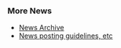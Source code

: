 {{Newsitem| date=26 September 2006 CLST (2006-09-26)| author=[[Tobias RundstrÃ¶m]]| title=*Bzz* *bzz* Don't try to adjust your radio, we are in control *bzz* - DrGonzo is released |text=This is a live broadcast from the XMMS2 Team! We are releasing a new Developer Release to the wild. This one is dubbed [[Release:DrGonzo|DrGonzo]] and includes a heap of new exciting bugs (a.k.a. features). This is the first release of XMMS2 that contains code sponsored by Google Summer of Code. Download at the usual places over at [http://sourceforge.net/projects/xmms2 sourceforge] and read the full release notes [http://wiki.xmms2.xmms.se/index.php/Release:DrGonzo here].
}}

{{Newsitem| date=8 September 2006 WST (2006-09-08)| author=[[Sham Chukoury]]| title=End of SoC 2006| text=Google's [[Summer of Code 2006]] ended a couple of weeks ago, and we're still wrapping up some of the successful XMMS2 projects. All in all, we achieved a success rate of about 80%. You can now look forward to [[SoC:DAAP|DAAP]] support in XMMS2, and a polished up [[Client:TurboX2|TurboX2]] client for the [[Release:DrGonzo|next release]]. Hot on the heels of these projects is the [[Collections]] project by [[SÃ©bastien Cevey]] which is still in its final stages of integration, and is planned for release with [[Release:DrHouse|DrHouse]].

You'll also notice the new wiki layout, with a skin unofficially codenamed ''SeriousGrey'', an improved sidebar, courtesy of a new Mediawiki 1.7 feature, and a re-minted homepage inspired by [http://www.mono-project.com mono-project.com] and [http://hula-project.org hula-project.org]. Various pages have also been revised and polished up. Some new highlights are [[screenshots]] and a few reminders about [[what XMMS2 will not do]]. As usual, this is a wiki, so please help us keep it interesting!}}

{{Newsitem| date=15 July 2006 CLST (2006-07-15)| author=[[Tobias RundstrÃ¶m]]| title=This must feel soooo good!| text=[[Release:DrFeelgood|DrFeelgood]] is a fast bugfix release to DrEvil. Nothing fancy, but upgrade if you want to get rid of annoying bugs.
}}

{{Newsitem| date=7 July 2006 WST (2006-07-07)| author=[[Sham Chukoury]]| title=You're the best evil son an evil dad could ever ask for| text=Winter in Chile, tropical heat in Europe; wherever you are this new release comes as a cool breeze. The XMMS2 Team is happy to announce the release of [[Release:DrEvil | DrEvil]]. This monster of a release will bring the much expected [[Transforms]] concept and might crash your computer a few times due to the extensive changes. Please be aware that this should be considered as less stable than [[Release:DrDoolittle|DrDolittle]], so please use this release to help us find bugs in Transforms and port your plugins to the new API. Also this release fixes a lot of the problems that were around with the older architecture, like gapless playback, FLACs getting played by the MAD plugin and so on.

We are now aiming for the next release which will include some of the [[Summer of Code 2006 | Summer of Code]] students' contributions.}}
{{Newsitem| date=25 May 2006 WST (2006-05-25)| author=[[Sham Chukoury]]| title=Summer of Code really begins| text=Hello World. The application and evaluation periods of SoC2006 are finally over and selected applicants can now start working on their awesome proposals. Here at XMMS2, we received about 50 proposals, which was quite surprising.. we were expecting something of the order of a dozen or so.. ;) In the end, it did come down to almost a dozen good-quality proposals fighting for our attention, but we could only accept five of them. So, for 2006, the XMMS2 SoC projects are (in no particular order):

* Support for DAAP
** '''Student''': Cole Thompson
** '''Mentor''': Tobias RundstrÃ¶m

* TurboX2 Release Engineering and Development
** '''Student''': Alexander Botero-Lowry
** '''Mentor''': Tobias RundstrÃ¶m

* [[Collections]]
** '''Student''': SÃ©bastien Cevey
** '''Mentor''': Anders Gustafsson

* Support Apple Lossless Audio Codec (ALAC) and remote streaming to Airport Express in XMMS2
** '''Student''': Mohsin Patel
** '''Mentor''': Anders Gustafsson

* XMMS2 Test Framework
** '''Student''': Abdul Haseeb
** '''Mentor''': Sham Chukoury

The XMMS2 Team would like to thank all the students who applied and invite those who did not get accepted into SoC2006 to still make a contribution to XMMS2, if they're up to it.}}

=== More News ===
* [[News Archive]]
* [[Template_talk:News | News posting guidelines, etc]]